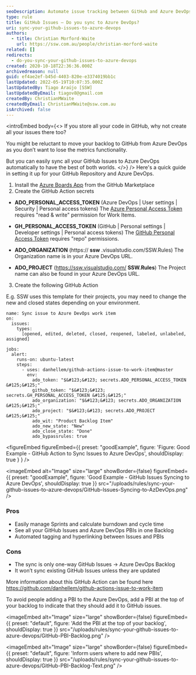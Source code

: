 ```yaml
---
seoDescription: Automate issue tracking between GitHub and Azure DevOps to streamline your workflow.
type: rule
title: GitHub Issues – Do you sync to Azure DevOps?
uri: sync-your-github-issues-to-azure-devops
authors:
  - title: Christian Morford-Waite
    url: https://ssw.com.au/people/christian-morford-waite
related: []
redirects:
  - do-you-sync-your-github-issues-to-azure-devops
created: 2020-10-18T22:36:36.000Z
archivedreason: null
guid: ef4ae2ef-b45d-4403-820e-e3374019bb1c
lastUpdated: 2022-05-19T10:07:35.000Z
lastUpdatedBy: Tiago Araújo [SSW]
lastUpdatedByEmail: tiagov8@gmail.com
createdBy: ChristianMWaite
createdByEmail: ChristianMWaite@ssw.com.au
isArchived: false
---
```


<introEmbed
  body={<>
If you store all your code in GitHub, why not create all your issues there too?

You might be reluctant to move your backlog to GitHub from Azure DevOps as you don’t want to lose the metrics functionality.

But you can easily sync all your GitHub Issues to Azure DevOps automatically to have the best of both worlds.
  </>}
/>
Here's a quick guide in setting it up for your GitHub Repository and Azure DevOps.

1. Install the [Azure Boards App](https://github.com/marketplace/azure-boards) from the GitHub Marketplace
2. Create the GitHub Action secrets

* **ADO_PERSONAL_ACCESS_TOKEN** (Azure DevOps | User settings | Security | Personal access tokens)
  The [Azure Personal Access Token](https://docs.microsoft.com/en-us/azure/devops/organizations/accounts/use-personal-access-tokens-to-authenticate?WT.mc_id=AZ-MVP-33518) requires "read & write" permission for Work Items.

* **GH_PERSONAL_ACCESS_TOKEN** (GitHub | Personal settings | Developer settings | Personal access tokens)
  The [GitHub Personal Access Token](https://help.github.com/en/enterprise/2.17/user/github/authenticating-to-github/creating-a-personal-access-token-for-the-command-line) requires "repo" permissions.

* **ADO_ORGANIZATION** (https:// **ssw** .visualstudio.com/SSW.Rules)
  The Organization name is in your Azure DevOps URL.

* **ADO_PROJECT** (<https://ssw.visualstudio.com/> **SSW.Rules**)
  The Project name can also be found in your Azure DevOps URL.

3. Create the following GitHub Action

E.g. SSW uses this template for their projects, you may need to change the new and closed states depending on your environment.

```git
name: Sync issue to Azure DevOps work item
on:
  issues:
    types:
      [opened, edited, deleted, closed, reopened, labeled, unlabeled, assigned]

jobs:
  alert:
    runs-on: ubuntu-latest
    steps:
      - uses: danhellem/github-actions-issue-to-work-item@master
        env:
          ado_token: "$&#123;&#123; secrets.ADO_PERSONAL_ACCESS_TOKEN &#125;&#125;"
          github_token: "$&#123;&#123; secrets.GH_PERSONAL_ACCESS_TOKEN &#125;&#125;"
          ado_organization: "$&#123;&#123; secrets.ADO_ORGANIZATION &#125;&#125;"
          ado_project: "$&#123;&#123; secrets.ADO_PROJECT &#125;&#125;"
          ado_wit: "Product Backlog Item"
          ado_new_state: "New"
          ado_close_state: "Done"
          ado_bypassrules: true
```

<figureEmbed figureEmbed={{
  preset: "goodExample",
  figure: 'Figure: Good Example - GitHub Action to Sync Issues to Azure DevOps',
  shouldDisplay: true
} } />


<imageEmbed
  alt="Image"
  size="large"
  showBorder={false}
  figureEmbed={{
    preset: "goodExample",
    figure: 'Good Example - GitHub Issues Syncing to Azure DevOps',
    shouldDisplay: true
  }}
  src="/uploads/rules/sync-your-github-issues-to-azure-devops/GitHub-Issues-Syncing-to-AzDevOps.png"
/>

### Pros

* Easily manage Sprints and calculate burndown and cycle time
* See all your GitHub Issues and Azure DevOps PBIs in one Backlog
* Automated tagging and hyperlinking between Issues and PBIs

### Cons

* The sync is only one-way GitHub Issues -&gt; Azure DevOps Backlog
* It won’t sync existing GitHub Issues unless they are updated

More information about this GitHub Action can be found here <https://github.com/danhellem/github-actions-issue-to-work-item>

To avoid people adding a PBI to the Azure DevOps, add a PBI at the top of your backlog to indicate that they should add it to GitHub issues.


<imageEmbed
  alt="Image"
  size="large"
  showBorder={false}
  figureEmbed={{
    preset: "default",
    figure: 'Add the PBI at the top of your backlog',
    shouldDisplay: true
  }}
  src="/uploads/rules/sync-your-github-issues-to-azure-devops/GitHub-PBI-Backlog.png"
/>


<imageEmbed
  alt="Image"
  size="large"
  showBorder={false}
  figureEmbed={{
    preset: "default",
    figure: 'Inform users where to add new PBIs',
    shouldDisplay: true
  }}
  src="/uploads/rules/sync-your-github-issues-to-azure-devops/GitHub-PBI-Backlog-Text.png"
/>
